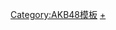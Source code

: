 {{NavboxV2
|name  = AKB48歌曲
|state = collapsed
|title = [[AKB48歌曲列表|<span style="color: #fff;">AKB48唱片作品</span>]]
|titlestyle = background:#EF92B1;color:#fff;
|selected   = {{{1|}}}
|groupstyle = background:#eee;
|bodyclass  = hlist

|group1 = 單曲
|list1-border = child
|list1-type = vertical
|list1-group1=獨立發行
|list1-list1=* 1. [[櫻花的花瓣們|-{zh-tw:櫻花花瓣;zh-hk:櫻花的花瓣們;zh-cn:樱花的花瓣们;}-]]
* 2. [[裙襬飄飄]]
|list1-group2=主流發行
|list1-list2=* 1. [[想见你 (AKB48单曲)|-{zh-tw:好想見你;zh-hk:想見你;zh-cn:想见你;}-]]
* 2. [[制服真碍事|-{zh-tw:制服真麻煩;zh-hk:制服真礙事;zh-cn:制服真碍事;}-]]
* 3. [[曾不屑一顧的愛情|-{zh-tw:曾經不屑一顧的愛情;zh-hk:曾不屑一顧的愛情;zh-cn:曾不屑一顾的爱情;}-]]
* 4. [[BINGO!]]
* 5. [[我的太陽 (AKB48單曲)|我的太陽]]
* 6. [[妳正在看著夕陽嗎？|-{zh-tw:看得見夕陽嗎？;zh-hk:妳正在看着夕陽嗎？;zh-cn:你正在看着夕阳吗？}-]]
* 7. [[浪漫、不需要]]
* 8. [[櫻花的花瓣們2008|-{zh-tw:櫻花花瓣;zh-hk:櫻花的花瓣們;zh-cn:樱花的花瓣们;}-2008]]
* 9. [[Baby! Baby! Baby!]]<small>（線上下載歌曲）</small>
* 10. [[大声钻石]]
* 11. [[10年櫻]]
* 12. [[驚喜之淚！|-{zh-tw:驚喜的淚水！;zh-hk:驚喜之淚！;zh-cn:惊喜之泪！}-]]
* 13. [[Maybe是藉口|-{zh-tw:藉口Maybe;zh-hk:Maybe是藉口;zh-cn:Maybe是藉口;}-]]
* 14. [[RIVER (AKB48單曲)|RIVER]]
* 15. [[櫻花印記|-{zh-tw:櫻花書籤;zh-cn:樱花印记;zh-hk:櫻花印記;}-]]
* 16. [[馬尾與髮圈]]
* 17. [[無限重播]]
* 18. [[Beginner (AKB48單曲)|Beginner]]
* 19. [[機會的順序]]
* 20. [[變成櫻花樹]]
* --. [[為了誰 -What can I do for someone?-]]<small>（線上下載歌曲）</small>
* 21. [[Everyday、髮箍]]
* 22. [[飛翔入手]]
* 23. [[風正在吹]]
* 24. [[崇尚麻里子]]
* 25. [[GIVE ME FIVE!]]
* 26. [[仲夏的Sounds good!]]
* 27. [[格子花紋]]
* 28. [[UZA]]
* 29. [[永遠的壓力]]
* 30. [[So long!]]
* --. [[掌心語]]<small>（線上下載歌曲）</small>
* 31. [[再見自由式]]
* 32. [[戀愛的幸運餅乾|-{zh-tw:戀愛的幸運餅乾;zh-cn:恋爱幸运曲奇}-]]
* 33. [[真心電流]]
* 34. [[倘若在梧桐樹的路上對你說「我夢見了你的微笑」之後我們的關係會有什麼樣的變化呢、我兀自持續想了好多天最後有點難為情地得到了一個結論|倘若在梧桐樹什麼的]]
* 35. [[勇往直前 (AKB48單曲)|勇往直前]]
* 36. [[拉布拉多獵犬 (AKB48單曲)|拉布拉多獵犬]]
* 37. [[心意告示牌]]
* 38. [[希望無限]]
* 39. [[Green Flash (AKB48單曲)|Green Flash]]
* 40. [[我們不戰鬥]]
* 41. [[Halloween Night]]
* 42. [[紅唇Be My Baby]]
* 43. [[你就是旋律]]
* 44. [[不需要翅膀]]
* 45. [[LOVE TRIP/分享幸福]]
* 46. [[High Tension]]
* 47. [[Shoot Sign]]
* 48. [[空有願望]]
* 49. [[＃就是喜歡你|#就是喜歡你]]
* 50. [[11月的脚链]]
* 51. [[Ja-Ba-Ja]]
* 52. [[Teacher Teacher]]
* 53. [[感傷列車]]
* 54. [[NO WAY MAN]]
* 55. [[回憶上心頭DAYS]]
* 56. [[持續愛你]]
* 57. [[感謝失戀]]
* --. [[即使分离]]<small>（線上下載歌曲）</small>
* 58. [[一切都成Rumor]]
* 59.[[是前男友]]

|group2 = 專輯
|list2  = * 1. [[SET LIST～Greatest Songs 2006-2007～]]
* 2. [[神曲集]]
* --. [[SET LIST～Greatest Songs～完全盤]]
* 3. [[就是在這裡]]
* 4. [[1830m]]
* 5. [[未來軌跡]]
* 6. [[這裡是羅德斯島、在這裡跳吧！]]
* 7. [[0與1之間]]
* 8. [[點時成菁]]
* 9. [[那個黎明，我們都知道]]

|group3 = 其他歌曲
|list3-border = child
|list3-type = vertical
|list3-group1=單發歌曲<!--以中文/日文维基有独立页面为准-->
|list3-list1=* [[Sugar Rush (AKB48歌曲)|Sugar Rush]]
* [[去47個美麗城市]]
* [[鞋與傘的故事]]<!--
* {{Link-ja|365天的紙飛機|365日の紙飛行機}}-->
|list3-group2=猜拳大會出道企劃單曲
|list3-list2=* [[與其溫柔不如給我一個吻]]（[[渡邊美優紀]]）
* [[右腳的證明]]（[[藤田奈那]]）
* {{Link-ja|逆坂|逆さ坂}}（[[AKB48家族 猜拳大會2016|猜拳民]]）
* [[天使在哪裡？]]（[[AKB48家族 猜拳大會2017|fairy w!nk]]）
* {{Link-ja|沒有向日葵的世界|ひまわりのない世界}}（{{Link-ja|AKB48家族 猜拳大會2018|AKB48グループ 第2回ユニットじゃんけん大会〜空気を読むな、心を読め!〜|Fortune cherry}}）

|group4 = MV集
|list4  = * [[逃走的魚兒們～單曲音樂影片集～]]
* [[AKB滿載 ～THE BEST MUSIC VIDEO～]]
* {{Link-ja|百萬滿載～AKB48音樂影片集～|ミリオンがいっぱい〜AKB48ミュージックビデオ集〜}}
* {{Link-ja|滿載那一刻～AKB48音樂影片集～|あの頃がいっぱい〜AKB48ミュージックビデオ集〜}}

|belowstyle=background:#EF92B1;color:#fff;
|below=* 參見：[[AKB48歌曲列表|<span style="color: #fff;">AKB48歌曲列表</span>]]
* [[AKB48集團相關歌曲列表|<span style="color: #fff;">AKB48集團相關歌曲列表</span>]]
* [[AKB48相关作品|<span style="color: #fff;">AKB48相關作品</span>]]

| tracking = <includeonly>no</includeonly>
}}<noinclude>
[[Category:AKB48模板]]
[[Category:AKB48歌曲|+]]
</noinclude>